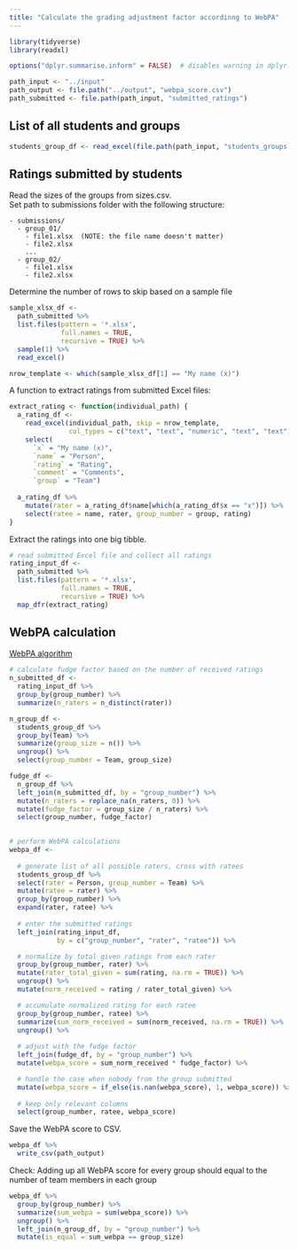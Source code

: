 ```yaml
---
title: "Calculate the grading adjustment factor accordinng to WebPA"
---
```


```r
library(tidyverse)
library(readxl)

options("dplyr.summarise.inform" = FALSE)  # disables warning in dplyr::summary() (experimental lifecycle)
```

```r
path_input <- "../input"
path_output <- file.path("../output", "webpa_score.csv")
path_submitted <- file.path(path_input, "submitted_ratings")
```

## List of all students and groups

```r
students_group_df <- read_excel(file.path(path_input, "students_groups.xlsx"))
```

## Ratings submitted by students

Read the sizes of the groups from sizes.csv.  
Set path to submissions folder with the following structure:  
```
- submissions/  
  - group_01/  
    - file1.xlsx  (NOTE: the file name doesn't matter)
    - file2.xlsx
    ...
  - group_02/  
    - file1.xlsx
    - file2.xlsx
```

Determine the number of rows to skip based on a sample file
```r
sample_xlsx_df <- 
  path_submitted %>% 
  list.files(pattern = '*.xlsx', 
             full.names = TRUE, 
             recursive = TRUE) %>%
  sample(1) %>% 
  read_excel()

nrow_template <- which(sample_xlsx_df[1] == "My name (x)")
```


A function to extract ratings from submitted Excel files:
```r
extract_rating <- function(individual_path) {
  a_rating_df <- 
    read_excel(individual_path, skip = nrow_template, 
               col_types = c("text", "text", "numeric", "text", "text")) %>% 
    select(
      `x` = "My name (x)",
      `name` = "Person",
      `rating` = "Rating",
      `comment` = "Comments",
      `group` = "Team")
  
  a_rating_df %>% 
    mutate(rater = a_rating_df$name[which(a_rating_df$x == "x")]) %>% 
    select(ratee = name, rater, group_number = group, rating)
}
```


Extract the ratings into one big tibble.
```r
# read submitted Excel file and collect all ratings
rating_input_df <- 
  path_submitted %>% 
  list.files(pattern = '*.xlsx', 
             full.names = TRUE, 
             recursive = TRUE) %>% 
  map_dfr(extract_rating)
```

## WebPA calculation

[WebPA algorithm](http://webpaproject.lboro.ac.uk/academic-guidance/a-worked-example-of-the-scoring-algorithm/)
```r
# calculate fudge factor based on the number of received ratings
n_submitted_df <- 
  rating_input_df %>% 
  group_by(group_number) %>% 
  summarize(n_raters = n_distinct(rater))

n_group_df <- 
  students_group_df %>% 
  group_by(Team) %>% 
  summarize(group_size = n()) %>% 
  ungroup() %>% 
  select(group_number = Team, group_size)

fudge_df <-
  n_group_df %>% 
  left_join(n_submitted_df, by = "group_number") %>% 
  mutate(n_raters = replace_na(n_raters, 0)) %>% 
  mutate(fudge_factor = group_size / n_raters) %>% 
  select(group_number, fudge_factor)
      

# perform WebPA calculations
webpa_df <- 
  
  # generate list of all possible raters, cross with ratees
  students_group_df %>%
  select(rater = Person, group_number = Team) %>% 
  mutate(ratee = rater) %>% 
  group_by(group_number) %>% 
  expand(rater, ratee) %>% 
  
  # enter the submitted ratings
  left_join(rating_input_df, 
            by = c("group_number", "rater", "ratee")) %>% 

  # normalize by total given ratings from each rater
  group_by(group_number, rater) %>%
  mutate(rater_total_given = sum(rating, na.rm = TRUE)) %>%
  ungroup() %>%
  mutate(norm_received = rating / rater_total_given) %>% 

  # accumulate normalized rating for each ratee
  group_by(group_number, ratee) %>% 
  summarize(sum_norm_received = sum(norm_received, na.rm = TRUE)) %>% 
  ungroup() %>% 
  
  # adjust with the fudge factor
  left_join(fudge_df, by = "group_number") %>% 
  mutate(webpa_score = sum_norm_received * fudge_factor) %>% 

  # handle the case when nobody from the group submitted
  mutate(webpa_score = if_else(is.nan(webpa_score), 1, webpa_score)) %>% 
    
  # keep only relevant columns
  select(group_number, ratee, webpa_score)

```

Save the WebPA score to CSV.
```r
webpa_df %>% 
  write_csv(path_output)
```

Check: Adding up all WebPA score for every group should equal to the number of team members in each group
```r
webpa_df %>% 
  group_by(group_number) %>% 
  summarize(sum_webpa = sum(webpa_score)) %>% 
  ungroup() %>% 
  left_join(n_group_df, by = "group_number") %>% 
  mutate(is_equal = sum_webpa == group_size)
```

